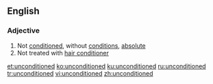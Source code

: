 ==English==

===Adjective===
{{en-adj|-}}

# Not [[conditioned]], without [[conditions]], [[absolute]]
# Not treated with [[hair conditioner]]

[[et:unconditioned]]
[[ko:unconditioned]]
[[ku:unconditioned]]
[[ru:unconditioned]]
[[tr:unconditioned]]
[[vi:unconditioned]]
[[zh:unconditioned]]